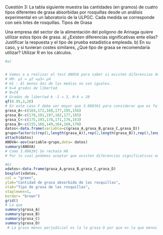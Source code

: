 Cuestión 3: La tabla siguiente muestra las cantidades (en gramos) de cuatro tipos diferentes de grasa absorbidas por rosquillas desde un análisis experimental en un laboratorio de la ULPGC. Cada medida se corresponde con seis lotes de rosquillas.
Tipos de Grasa

Una empresa del sector de la alimentación del polígono de Arinaga quiere utilizar estos tipos de grasa.
a) ¿Existen diferencias significativas ente ellas? Justificar la respuesta y el tipo de prueba estadística empleada.
b) En su caso, y si tuvieran costes similares, ¿Qué tipo de grasa se recomendaría utilizar? Utilizar R en los cálculos.
```{r}
#a)


# Vamos a a realizar el test ANOVA para saber si existen diferencias de medias entre las distintas grasas 
# H0: μ1 = μ2 =μ3= μ4
# H1 : Al menos dos de las medias no son iguales.
# k=4 grados de libertad 
# N=24
# Grados de libertad k -1 = 3, N-k = 20
qf(0.95,3,20)
# En este caso F debe ser mayor que 3.098391 para considerar que es falsa H0 y rechazar la igualdad de medias μ1= μ2 =μ3= μ4
grasa_A<-c(164,172,168,177,195,156)
grasa_B<-c(178,191,197,182,177,185)
grasa_C<-c(175,193,178,171,176,163)
grasa_D<-c(155,166,149,164,168,170)
datos<-data.frame(variable=c(grasa_A,grasa_B,grasa_C,grasa_D))
grupo=factor(c(rep(1,length(grasa_A)),rep(2,length(grasa_B)),rep(3,length(grasa_C)),rep(4,length(grasa_D))))
attach(datos)
ANOVA<-aov(variable~grupo,data= datos)
summary(ANOVA)
# Como 3.098391 Se rechaza H0
# Por lo cual podemos aceptar que existen diferencias significativas entre ellas 

#b)
xdatos<-data.frame(grasa_A,grasa_B,grasa_C,grasa_D)
boxplot(xdatos,
col = "green",
ylab="Cantidad de grasa absorbida de las rosquillas",
xlab="Tipo de grasa de las rosquillas",
staplewex=1,
border= "brown")
grid()
# La que 
summary(grasa_A)
summary(grasa_B)
summary(grasa_C)
summary(grasa_D)
 # La grasa menos perjudicial es la la grasa D por que es la que menos grasa absorve de media 
```

